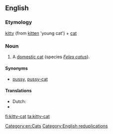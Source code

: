 ==English==

===Etymology===
[[kitty]] (from [[kitten]] 'young cat') + [[cat]]

===Noun===
{{en-noun|head=[[kitty]]-[[cat]]}}

# {{colloquial|usually|childish}} A [[domestic cat]] (species ''[[Feles catus]]'').

====Synonyms====
* [[pussy]], [[pussy-cat]]

====Translations====
* Dutch: {{t-|nl|kattepoes}}
* {{trreq|ko}}

[[Category:en:Cats]]
[[Category:English reduplications]]

[[fi:kitty-cat]]
[[ta:kitty-cat]]